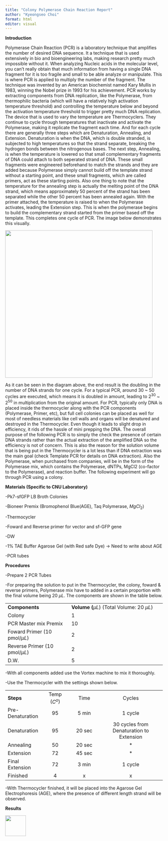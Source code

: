 ```yaml
---
title: "Colony Polymerase Chain Reaction Report"
author: "Kyeongseo Choi"
format: html
editor: visual
---
```


**Introduction**

Polymerase Chain Reaction (PCR) is a laboratory technique that amplifies the number of desired DNA sequence. It a technique that is used extensively in bio and bioengineering labs, making research pretty much impossible without it. When analyzing Nucleic acids in the molecular level, you can't really obtain that much information from having a single DNA fragment for it is too fragile and small to be able analyze or manipulate. This is where PCR is applied to multiply the number of the fragment. The technique was invented by an American biochemist named Kary Mullis in 1983, winning the Nobel prize in 1993 for his achievement. PCR works by extracting components from DNA replication, like the Polymerase, from thermophilic bacteria (which will have a relatively high activation temperature threshold) and controlling the temperature below and beyond the activation temperature threshold to trigger pretty much DNA replication. The device that is used to vary the temperature are Thermocyclers. They continue to cycle through temperatures that inactivate and activate the Polymerase, making it replicate the fragment each time. And for each cycle there are generally three steps which are Denaturation, Annealing, and Extension. Denaturation is when the DNA, which is double stranded, is subjected to high temperatures so that the strand separate, breaking the hydrogen bonds between the nitrogenous bases. The next step, Annealing, is when the temperature is lowered so that small complementary fragments of DNA could attach to both seperated strand of DNA. These small fragments were engineered beforehand to match the strands and they are added because Polymerase simply cannot build off the template strand without a starting point, and these small fragments, which are called primers, act as these starting points. Also one thing to note that the temperature for the annealing step is actually the melting point of the DNA strand, which means approximately 50 percent of the strand has been separated while the other 50 percent has been annealed again. With the primer attached, the temperature is raised to when the Polymerase activates, leading the Extension step. This is when the polymerase begins to build the complementary strand started from the primer based off the template. This completes one cycle of PCR. The image below demonstrates this visually.

![](Images/PCR%20diagram.png){fig-align="center" width="471"}

As it can be seen in the diagram above, the end result is the doubling in the number of DNA strands for one cycle. For a typical PCR, around 30 \~ 50 cycles are executed, which means it is doubled in amount, leading to $2^{30}$ \~ $2^{50}$ in multiplication from the original amount. For PCR, typically only DNA is placed inside the thermocycler along with the PCR components (Polymerase, Primer, etc), but full cell colonies can be placed as well for most of needless materials like cell walls and organs will be denatured and destroyed in the Thermocycler. Even though it leads to slight drop in efficiency, it rids of the hassle of mini prepping the DNA. The overall purpose of the following PCR is to simply the check the presence of certain DNA strands rather than the actual extraction of the amplified DNA so the efficiency is not of concern. This is also the reason for the solution volume that is being put in the Thermocycler is a lot less than if DNA extraction was the main goal (check Template PCR for details on DNA extraction). Also the Polymerase, when purchased from companies, will be in the form of the Polymerase mix, which contains the Polymerase, dNTPs, MgCl2 (co-factor to the Polymerase), and reaction buffer. The following experiment will go through PCR using a colony.

**Materials (Specific to CNU Laboratory)**

-Pk7-sfGFP LB Broth Colonies

-Bioneer Premix (Bromophenol Blue(AGE), Taq Polymerase, $MgCl_2$)

-Thermocycler

-Foward and Reverse primer for vector and sf-GFP gene

-DW

-1% TAE Buffer Agarose Gel (with Red safe Dye) -\> Need to write about AGE

-PCR tubes

**Procedures**

-Prepare 2 PCR Tubes

-For preparing the solution to put in the Thermocycler, the colony, foward & reverse primers, Polymerase mix have to added in a certain proportion with the final volume being 20 $\mu L$. The components are shown in the table below.

|                                  |                                                 |
|-----------------------------|-------------------------------------------|
| **Components**                   | **Volume (**$\mu L$) (Total Volume: 20 $\mu L$) |
| Colony                           | 1                                               |
| PCR Master mix Premix            | 10                                              |
| Foward Primer (10 pmol/$\mu L$)  | 2                                               |
| Reverse Primer (10 pmol/$\mu L$) | 2                                               |
| D.W.                             | 5                                               |

-With all components added use the Vortex machine to mix it thoroughly.

-Use the Thermocycler with the settings shown below.

|                  |              |        |                                          |
|--------------|:------------:|:------------:|:-----------------------------:|
| **Steps**        | Temp ($C^o$) |  Time  |                  Cycles                  |
| Pre-Denaturation |      95      | 5 min  |                 1 cycle                  |
| Denaturation     |      95      | 20 sec | 30 cycles from Denaturation to Extension |
| Annealing        |      50      | 20 sec |                    \*                    |
| Extension        |      72      | 45 sec |                    \*                    |
| Final Extension  |      72      | 3 min  |                 1 cycle                  |
| Finished         |      4       |   x    |                    x                     |

-With Thermocycler finished, it will be placed into the Agarose Gel Electrophoresis (AGE), where the presence of different length strand will be observed.

**Results**

![](Images/ColonyPCRAGEResults.png){fig-align="center" width="66"}
